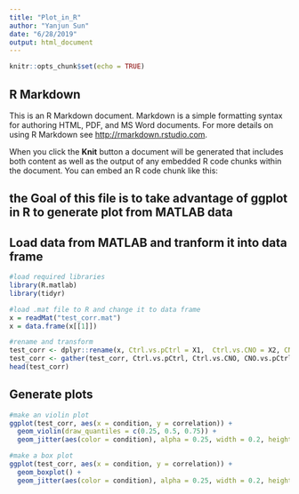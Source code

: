```yaml
---
title: "Plot_in_R"
author: "Yanjun Sun"
date: "6/28/2019"
output: html_document
---
```


```r
knitr::opts_chunk$set(echo = TRUE)
```

## R Markdown

This is an R Markdown document. Markdown is a simple formatting syntax for authoring HTML, PDF, and MS Word documents. For more details on using R Markdown see <http://rmarkdown.rstudio.com>.

When you click the **Knit** button a document will be generated that includes both content as well as the output of any embedded R code chunks within the document. You can embed an R code chunk like this:

## the Goal of this file is to take advantage of ggplot in R to generate plot from MATLAB data

## Load data from MATLAB and tranform it into data frame
```r
#load required libraries
library(R.matlab)
library(tidyr)

#load .mat file to R and change it to data frame
x = readMat("test_corr.mat")
x = data.frame(x[[1]])

#rename and transform
test_corr <- dplyr::rename(x, Ctrl.vs.pCtrl = X1,  Ctrl.vs.CNO = X2, CNO.vs.pCtrl = X3)
test_corr <- gather(test_corr, Ctrl.vs.pCtrl, Ctrl.vs.CNO, CNO.vs.pCtrl, key = "condition", value = "correlation")
head(test_corr)
```

## Generate plots
```r
#make an violin plot
ggplot(test_corr, aes(x = condition, y = correlation)) + 
  geom_violin(draw_quantiles = c(0.25, 0.5, 0.75)) +
  geom_jitter(aes(color = condition), alpha = 0.25, width = 0.2, height = 0)

#make a box plot
ggplot(test_corr, aes(x = condition, y = correlation)) + 
  geom_boxplot() +
  geom_jitter(aes(color = condition), alpha = 0.25, width = 0.2, height = 0)

```